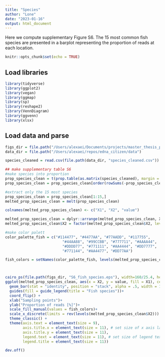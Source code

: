 ```yaml
---
title: "Species"
author: "Lone"
date: "2023-01-16"
output: html_document
---
```


Here we compute supplementary Figure S6. The 15 most common fish species are presented in a barplot representing the proportion of reads at each location.  

```r
knitr::opts_chunk$set(echo = TRUE)
```

## Load libraries

```r
library(tidyverse)
library(ggplot2)
library(vegan)
library(ggmap)
library(sp)
library(reshape2)
library(VennDiagram)
library(ggvenn)
library(xlsx)


```


## Load data and parse

```r

figs_dir = file.path("/Users/alexaei/Documents/projects/master_thesis_projects/Lone/manuscript/Fish_diversity_manuscript_figures")
data_dir = file.path("/Users/alexaei/repos/edna_citizen/data")

species_cleaned = read.csv(file.path(data_dir, "species_cleaned.csv"))

## make supplementary table S6
#make species into proportion
prop_species_clean = t(prop.table(as.matrix(species_cleaned), margin = 1)*100)
prop_species_clean = prop_species_clean[order(rowSums(-prop_species_clean)),]

#extract only the 15 most species
prop_species_clean = prop_species_clean[1:15,]
melted_prop_species_clean = melt(prop_species_clean)

colnames(melted_prop_species_clean) <- c("X1", "X2", "value")

melted_prop_species_clean = dplyr::arrange(melted_prop_species_clean, X1, desc(value))
melted_prop_species_clean$X2 = factor(melted_prop_species_clean$X2, levels = unique(melted_prop_species_clean$X2))

#make color palett
color_palette_fish = c("#114477", "#4477AA", "#77AADD", "#117755",
                          "#44AA88", "#99CCBB", "#777711", "#AAAA44",
                          "#DDDD77", "#771111", "#AA4444", "#DD7777",
                          "#771144", "#AA4477", "#DD77AA")

fish_colors = setNames(color_palette_fish, levels(melted_prop_species_clean$X1))



cairo_ps(file.path(figs_dir, "S6_fish_species.eps"), width=160/25.4, height=160/25.4, pointsize = 4, bg = FALSE, fallback_resolution = 300)
ggplot(melted_prop_species_clean, aes(x = X2, y = value, fill = X1), cex=4)+
  geom_bar(stat = "identity", position = "stack", alpha = .5, width = 1, size = 10)+
  guides(fill = guide_legend(title = "Fish species"))+
  coord_flip() +
  xlab("Sampling points")+
  ylab("Proportion of reads [%]")+
  scale_fill_manual(values = fish_colors)+
  scale_x_discrete(limits = rev(levels(melted_prop_species_clean$X2))) +
  theme_classic() + 
  theme(axis.text = element_text(size = 9),
        axis.title.x = element_text(size = 11), # set size of x axis label
        axis.title.y = element_text(size = 11),
        legend.text = element_text(size = 11), # set size of legend text
        legend.title = element_text(size = 11))

dev.off()


```



